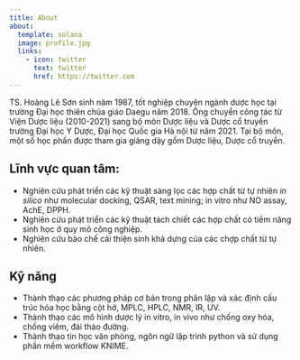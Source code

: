 ```yaml
---
title: About
about:
  template: solana
  image: profile.jpg
  links:
    - icon: twitter
      text: twitter
      href: https://twitter.com
---
```


TS. Hoàng Lê Sơn sinh năm 1987, tốt nghiệp chuyên ngành dược học tại trường Đại học thiên chúa giáo Daegu năm 2018. Ông chuyển công tác từ Viện Dược liệu (2010-2021) sang bộ môn Dược liệu và Dược cổ truyền trường Đại học Y Dược, Đại học Quốc gia Hà nội từ năm 2021. Tại bộ môn, một số học phần được tham gia giảng dậy gồm Dược liệu, Dược cổ truyền.  

## Lĩnh vực quan tâm:
    
    
- Nghiên cứu phát triển các kỹ thuật sàng lọc các hợp chất từ tự nhiên *in silico* như molecular docking, QSAR, text mining; in vitro như NO assay, AchE, DPPH.
- Nghiên cứu phát triển các kỹ thuật tách chiết các hợp chất có tiềm năng sinh học ở quy mô công nghiệp.
- Nghiên cứu bào chế cải thiện sinh khả dựng của các chợp chất từ tự nhiên.   

## Kỹ năng 

- Thành thạo các phương pháp cơ bản trong phân lập và xác định cấu trúc hóa học bằng cột hở, MPLC, HPLC, NMR, IR, UV.
- Thành thạo các mô hình dược lý in vitro, in vivo như chống oxy hóa, chống viêm, đái tháo đường.
- Thành thạo tin học văn phòng, ngôn ngữ lập trình python và sử dụng phần mềm workflow KNIME. 